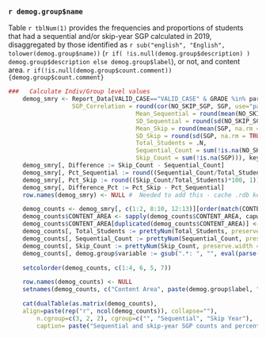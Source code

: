 
### `r demog.group$name`

Table `r tblNum(1)` provides the frequencies and proportions of students that had a sequential and/or skip-year SGP calculated in 2019, disaggregated by those identified as `r sub("english", "English", tolower(demog.group$name))` (`r if( !is.null(demog.group$description) ) demog.group$description else demog.group$label`), or not, and content area.  `r if(!is.null(demog.group$count.comment)) {demog.group$count.comment} `


```r
###   Calculate Indiv/Group level values
	demog_smry <- Report_Data[VALID_CASE=="VALID_CASE" & GRADE %in% params$skip.grades & !is.na(eval(parse(text = demog.group$variable))), list(
                  SGP_Correlation = round(cor(NO_SKIP_SGP, SGP, use="pairwise.complete"), 2),
									Mean_Sequential = round(mean(NO_SKIP_SGP, na.rm = TRUE), 1),
									SD_Sequential = round(sd(NO_SKIP_SGP, na.rm = TRUE), 1),
									Mean_Skip = round(mean(SGP, na.rm = TRUE), 1),
									SD_Skip = round(sd(SGP, na.rm = TRUE), 1),
									Total_Students = .N,
									Sequential_Count = sum(!is.na(NO_SKIP_SGP)),
									Skip_Count = sum(!is.na(SGP))), keyby = c("CONTENT_AREA", demog.group$variable)]
	demog_smry[, Difference := Skip_Count - Sequential_Count]
	demog_smry[, Pct_Sequential := round((Sequential_Count/Total_Students)*100, 1)]
	demog_smry[, Pct_Skip := round((Skip_Count/Total_Students)*100, 1)]
	demog_smry[, Difference_Pct := Pct_Skip - Pct_Sequential]
	row.names(demog_smry) <- NULL #  Needed to add this - cache .rdb kept getting corrupt and couldn't rerun...
```

```r
	demog_counts <- demog_smry[, c(1:2, 8:10, 12:13)][order(match(CONTENT_AREA, params$subject_order))] # Percentages receiving SGPs
	demog_counts$CONTENT_AREA <- sapply(demog_counts$CONTENT_AREA, capwords, USE.NAMES=FALSE)
	demog_counts$CONTENT_AREA[duplicated(demog_counts$CONTENT_AREA)] <- ""
	demog_counts[, Total_Students := prettyNum(Total_Students, preserve.width = "individual", big.mark=",")]
	demog_counts[, Sequential_Count := prettyNum(Sequential_Count, preserve.width = "individual", big.mark=",")]
	demog_counts[, Skip_Count := prettyNum(Skip_Count, preserve.width = "individual", big.mark=",")]
	demog_counts[, demog.group$variable := gsub(".*: ", "", eval(parse(text = demog.group$variable)))]

	setcolorder(demog_counts, c(1:4, 6, 5, 7))

	row.names(demog_counts) <- NULL
	setnames(demog_counts, c("Content Area", paste(demog.group$label, "Status"), "Total Students", "Count", "Percent", "Count", "Percent"))

	cat(dualTable(as.matrix(demog_counts),
  	align=paste(rep("r", ncol(demog_counts)), collapse=""),
		n.cgroup=c(3, 2, 2), cgroup=c("", "Sequential", "Skip Year"),
		caption= paste("Sequential and skip-year SGP counts and percentages by content area and",  demog.group$label, "status"))) # , files = tbl.file
```
